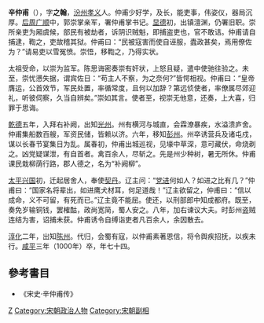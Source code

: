 {{Dead end|time=2016-12-16T14:26:09+00:00}}

'''辛仲甫'''（{{bd|927年||1000年|catIdx=X}}），字'''之翰'''，[[汾州|汾州]][[孝义|孝义]]人。仲甫少好学，及长，能吏事，伟姿仪，器局沉厚。[[后周|后周]][[广顺|广顺]]中，郭崇掌亲军，署仲甫掌书记。[[显德|显德]]初，出镇澶渊，仍署旧职。崇所亲吏为厢虞候，部民有被劫者，诉阴识贼魁，即捕盗吏也，官不敢诘。仲甫请自捕逮，鞫之，吏故稽其狱。仲甫曰：“民被寇害而使自诬服，蠹政甚矣，焉用僚佐为？”请易吏以雪冤愤。崇悟，移鞫之，乃得实状。

太祖受命，以崇为监军。陈思诲密奏崇有奸状，上怒且疑，遣中使驰往验之。未至，崇忧懑失据，谓宾佐日：“苟主人不察，为之奈何?”皆愕相视。仲甫曰：“皇帝膺运，公首效节，军民处置，率循常度，且何以加辞？第远侦使者，率僚属尽郊迎礼，听彼伺察，久当自辨矣。”崇如其言。使者至，视崇无他意，还奏，上大喜，归罪于思诲。

[[乾德_(北宋)|乾德]]五年，入拜右补阙，出知[[光州|光州]]。州有横河与城直，会霖潦暴疾，水溢溃庐舍。仲甫集船数百艘，军资民储，皆赖以济。六年，移知[[彭州_(垂拱)|彭州]]。州卒诱营兵及诸屯戍，谋以长春节宴集日为乱。属春初，仲甫出城巡视，见壕中草深，意可藏伏，命烧剃之。凶党疑谋泄，有自首者。禽百余人，尽斩之。先是州少种树，暑无所休。仲甫课民栽柳荫行路，郡人德之，名为“补阙柳”。

[[太平兴国|太平兴国]]初，迁起居舍人，奉使[[契丹|契丹]]。辽主问：“[[党进|党进]]何如人？如进之比有几？”仲甫曰：“国家名将辈出，如进鹰犬材耳，何足道哉！”辽主欲留之，仲甫曰：“信以成命，义不可留，有死而已。”辽主竟不能屈。使还，以刑部郎中知成都府。既至，奏免岁输铜钱，罢榷酤，政尚宽简，蜀人安之。八年，加右谏议大夫。时彭州盗贼连结为害，诏捕未获。仲甫诱令自缚诣吏者凡百余人，余因散去。

[[淳化|淳化]]二年，出知[[陈州|陈州]]。代归，会蜀有寇，以仲甫素著恩信，将令舆疾招抚，以疾未行。[[咸平|咸平]]三年（1000年）卒，年七十四。

==參考書目==
*《宋史·辛仲甫传》

{{DEFAULTSORT:X}}
[[Category:辛姓|Z]]
[[Category:宋朝政治人物|Category:宋朝政治人物]]
[[Category:宋朝副相|Category:宋朝副相]]